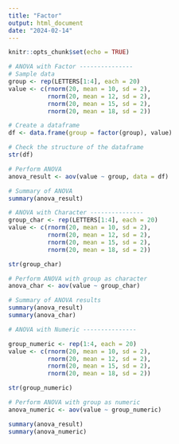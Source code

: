 ```yaml
---
title: "Factor"
output: html_document
date: "2024-02-14"
---
```


```r
knitr::opts_chunk$set(echo = TRUE)
```

```r
# ANOVA with Factor ---------------
# Sample data
group <- rep(LETTERS[1:4], each = 20)
value <- c(rnorm(20, mean = 10, sd = 2),
           rnorm(20, mean = 12, sd = 2),
           rnorm(20, mean = 15, sd = 2),
           rnorm(20, mean = 18, sd = 2))

# Create a dataframe
df <- data.frame(group = factor(group), value)

# Check the structure of the dataframe
str(df)

# Perform ANOVA
anova_result <- aov(value ~ group, data = df)

# Summary of ANOVA
summary(anova_result)
```


```r
# ANOVA with Character ---------------
group_char <- rep(LETTERS[1:4], each = 20)
value <- c(rnorm(20, mean = 10, sd = 2),
           rnorm(20, mean = 12, sd = 2),
           rnorm(20, mean = 15, sd = 2),
           rnorm(20, mean = 18, sd = 2))

str(group_char)

# Perform ANOVA with group as character
anova_char <- aov(value ~ group_char)

# Summary of ANOVA results
summary(anova_result)
summary(anova_char)
```


```r
# ANOVA with Numeric ---------------

group_numeric <- rep(1:4, each = 20)
value <- c(rnorm(20, mean = 10, sd = 2),
           rnorm(20, mean = 12, sd = 2),
           rnorm(20, mean = 15, sd = 2),
           rnorm(20, mean = 18, sd = 2))

str(group_numeric)

# Perform ANOVA with group as numeric
anova_numeric <- aov(value ~ group_numeric)

summary(anova_result)
summary(anova_numeric)
```
